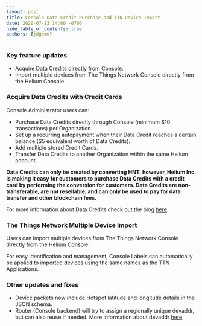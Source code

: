 ```yaml
---
layout: post
title: Console Data Credit Purchase and TTN Device Import
date: 2020-07-13 14:00 -0700
hide_table_of_contents: true
authors: [jdgemm]
---
```


### Key feature updates

- Acquire Data Credits directly from Console.
- Import multiple devices from The Things Network Console directly from the Helium Console.

<!--truncate-->

### Acquire Data Credits with Credit Cards

Console Administrator users can:

- Purchase Data Credits directly through Console (minimum $10 transactions) per Organization.
- Set up a recurring autopayment when their Data Credit reaches a certain balance ($5 equivalent
  worth of Data Credits).
- Add multiple stored Credit Cards.
- Transfer Data Credits to another Organization within the same Helium account.

**Data Credits can only be created by converting HNT, however, Helium Inc. is making it easy for
customers to purchase Data Credits with a credit card by performing the conversion for customers.
Data Credits are non-transferable, are not resellable, and can only be used to pay for data transfer
and other blockchain fees.**

For more information about Data Credits check out the blog
[here](https://blog.helium.com/data-credits-will-soon-be-live-on-the-helium-network-c672ac1aa052).

### The Things Network Multiple Device Import

Users can import multiple devices from The Things Network Console directly from the Helium Console.

For easy identification and management, Console Labels can automatically be applied to imported
devices using the same names as the TTN Applications.

### Other updates and fixes

- Device packets now include Hotspot latitude and longitude details in the JSON schema.
- Router (Console backend) will try to assign a regionally unique devaddr, but can also reuse if
  needed. More information about devaddr [here](https://developer.helium.com/longfi/longfi-routing).
